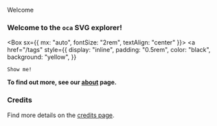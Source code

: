 <PageTitle>Welcome</PageTitle>

### Welcome to the `oca` SVG explorer!

<Box sx={{ mx: "auto", fontSize: "2rem", textAlign: "center" }}>
  <a
    href="/tags"
    style={{
      display: "inline",
      padding: "0.5rem",
      color: "black",
      background: "yellow",
    }}
  >
    Show me!
  </a>
</Box>

<Info />

**To find out more, see our [about](/about) page.**

### Credits

<Credits />

Find more details on the [credits page](/credits).
